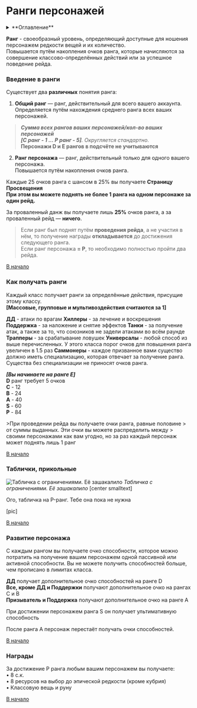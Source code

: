 # Ранги персонажей

<details>
    <summary> **Оглавление** </summary>

    %toc%
</details>


**Ранг** - своеобразный уровень, определяющий доступные для
ношения персонажем редкости вещей и их количество.  
Повышается путём накопления очков ранга, которые начисляются за совершение классово-определённых действий или за успешное поведение рейда.

### Введение в ранги

Существует два **различных** понятия ранга:

1. **Общий ранг** — ранг, действительный для всего вашего аккаунта.  
Определяется путём нахождения среднего ранга всех ваших персонажей.

>***Сумма всех рангов ваших персонажей/кол-во ваших персонажей***  
> _**[C ранг - 1 ... P ранг - 5]**. Округляется стандартно._  
> **Персонажи D и E рангов в подсчёте не учитываются**

2. **Ранг персонажа** — ранг, действительный только для одного вашего персонажа.  
Повышается путём накопления очков ранга.

Каждые 25 очков ранга с шансом в 25% вы получаете **Страницу Просвещения**  
**При этом вы можете поднять не более 1 ранга на одном персонаже за один рейд.**

За проваленный данж вы получаете лишь **25%** очков ранга, а за проваленный рейд — **ничего**.

>Если ранг был поднят путём **проведения рейда**, а не участия в нём, то получение награды **откладывается**
> до достижения следующего ранга.  
Если ранг персонажа **= P**, то необходимо полностью пройти два рейда.

[В начало](#top)

### Как получать ранги

Каждый класс получает ранги за определённые действия, присущие этому классу.  
**[Массовые, групповые и мультивоздействия считаются за 1]**

**ДД** - атаки по врагам 
**Хиллеры** - за лечение и воскрешения
**Поддержка** - за наложение и снятие эффектов
**Танки** - за получение атак, а также за то, что союзников не задели атаками во всём раунде
**Трапперы** - за срабатывание ловушек
**Универсалы** - любой способ из выше перечисленных. У этого класса порог очков для повышения ранга увеличен в 1.5 раз
**Саммонеры** - каждое призванное вами существо должно иметь специализацию, которая отвечает за получение ранга. Существа без специализации не приносят очков ранга.

**_[Вы начинаете на ранге E]_**  
**D** ранг требует 5 очков  
**C** - 12  
**B** - 24  
**A** - 40  
**S** - 60  
**P** - 84  

<p style={{text_align:'center'}}>
>При проведении рейда вы получаете очки ранга, равные половине
> от суммы выданных. Эти очки вы можете распределить между
> своими персонажами как вам угодно, но за раз каждый персонаж может поднять лишь 1 ранг
</p>

[В начало](#top)

### Таблички, прикольные



![Табличка с ограничениями. Её зашакалило](/images/ranks1.webp)
*Табличка с ограничениями. Её зашакалило*
[center smalltext]

Ого, табличка на P-ранг. Тебе она пока не нужна

[pic]

[В начало](#top)

### Развитие персонажа

С каждым рангом вы получаете очко способности, которое можно потратить на получение вашим персонажем одной пассивной или активной способности. Вы не можете получить способностей больше, чем прописано в лимитах класса.

**ДД** получает дополнительное очко способностей на ранге D  
**Все, кроме ДД и Поддержки** получают дополнительное очко на рангах C и B  
**Призыватель и Поддержка** получают дополнительное очко на ранге A

При достижении персонажем ранга S он получает ультимативную способность

После ранга A персонаж перестаёт получать очки способностей.

[В начало](#top)

### Награды

За достижение P ранга любым вашим персонажем вы получаете:  
• 8 с.к.  
• 8 ресурсов на выбор до эпической редкости (кроме кубрия)  
• Классовую вещь и руну

[В начало](#top)